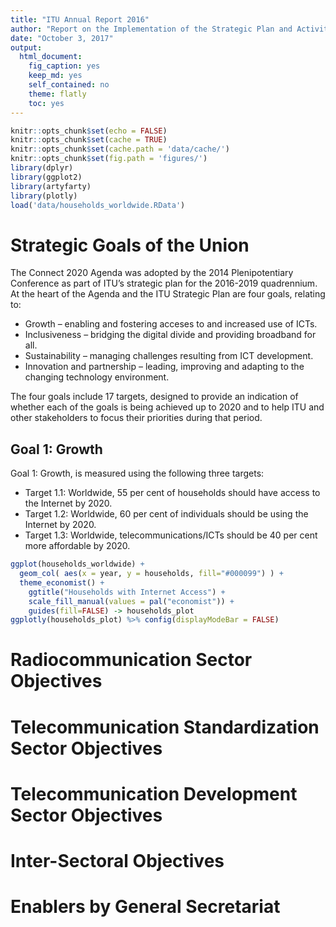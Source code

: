 ```yaml
---
title: "ITU Annual Report 2016"
author: "Report on the Implementation of the Strategic Plan and Activities of the Union"
date: "October 3, 2017"
output: 
  html_document: 
    fig_caption: yes
    keep_md: yes
    self_contained: no
    theme: flatly
    toc: yes
---
```


```r
knitr::opts_chunk$set(echo = FALSE)
knitr::opts_chunk$set(cache = TRUE)
knitr::opts_chunk$set(cache.path = 'data/cache/')
knitr::opts_chunk$set(fig.path = 'figures/')
library(dplyr)
library(ggplot2)
library(artyfarty)
library(plotly)
load('data/households_worldwide.RData')
```

# Strategic Goals of the Union

The Connect 2020 Agenda was adopted by the 2014 Plenipotentiary Conference as part of ITU's strategic plan for the 2016-2019 quadrennium. 
At the heart of the Agenda and the ITU Strategic Plan are four goals, relating to:

 - Growth – enabling and fostering acceses to and increased use of ICTs.
 - Inclusiveness – bridging the digital divide and providing broadband for all.
 - Sustainability – managing challenges resulting from ICT development.
 - Innovation and partnership – leading, improving and adapting to the changing technology environment.
 
The four goals include 17 targets, designed to provide an indication of whether each of the goals is being achieved up to 2020 and to help ITU and other stakeholders to focus their priorities during that period.

## Goal 1: Growth

Goal 1: Growth, is measured using the following three targets:

 - Target 1.1: Worldwide, 55 per cent of households should have access to the Internet by 2020.
 - Target 1.2: Worldwide, 60 per cent of individuals should be using the Internet by 2020.
 - Target 1.3: Worldwide, telecommunications/ICTs should be 40 per cent more affordable by 2020.
 
```r
ggplot(households_worldwide) + 
  geom_col( aes(x = year, y = households, fill="#000099") ) +
  theme_economist() +
    ggtitle("Households with Internet Access") +
    scale_fill_manual(values = pal("economist")) +
    guides(fill=FALSE) -> households_plot
ggplotly(households_plot) %>% config(displayModeBar = FALSE)
```
 

# Radiocommunication Sector Objectives

# Telecommunication Standardization Sector Objectives

# Telecommunication Development Sector Objectives

# Inter-Sectoral Objectives

# Enablers by General Secretariat

